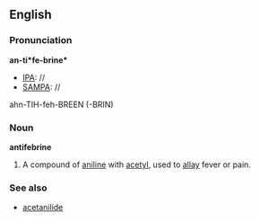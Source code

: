 ==English==

===Pronunciation===
'''an-ti*fe-brine*'''
*[[IPA]]: //
*[[SAMPA]]: //
ahn-TIH-feh-BREEN (-BRIN)

===Noun===
'''antifebrine'''

#A compound of [[aniline]] with [[acetyl]], used to [[allay]] fever or pain.

===See also===
*[[acetanilide]]